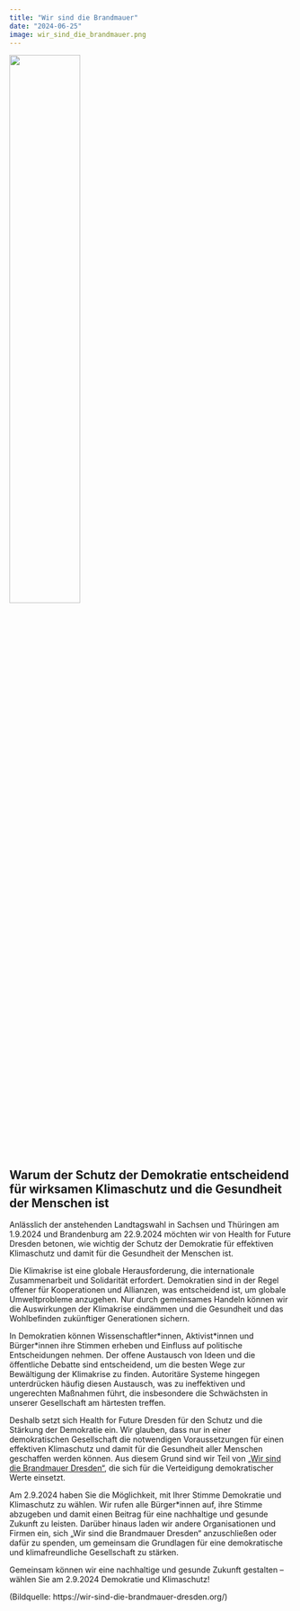 ```yaml
---
title: "Wir sind die Brandmauer"
date: "2024-06-25"
image: wir_sind_die_brandmauer.png
---
```


![](wir_sind_die_brandmauer.png){width='50%' fig-align='center'}

## Warum der Schutz der Demokratie entscheidend für wirksamen Klimaschutz und die Gesundheit der Menschen ist

Anlässlich der anstehenden Landtagswahl in Sachsen und Thüringen am 1.9.2024 und Brandenburg am 22.9.2024 möchten wir von Health for Future Dresden betonen, wie wichtig der Schutz der Demokratie für effektiven Klimaschutz und damit für die Gesundheit der Menschen ist. 

Die Klimakrise ist eine globale Herausforderung, die internationale Zusammenarbeit und Solidarität erfordert. Demokratien sind in der Regel offener für Kooperationen und Allianzen, was entscheidend ist, um globale Umweltprobleme anzugehen. Nur durch gemeinsames Handeln können wir die Auswirkungen der Klimakrise eindämmen und die Gesundheit und das Wohlbefinden zukünftiger Generationen sichern.

In Demokratien können Wissenschaftler\*innen, Aktivist\*innen und Bürger\*innen ihre Stimmen erheben und Einfluss auf politische Entscheidungen nehmen. Der offene Austausch von Ideen und die öffentliche Debatte sind entscheidend, um die besten Wege zur Bewältigung der Klimakrise zu finden. Autoritäre Systeme hingegen unterdrücken häufig diesen Austausch, was zu ineffektiven und ungerechten Maßnahmen führt, die insbesondere die Schwächsten in unserer Gesellschaft am härtesten treffen.

Deshalb setzt sich Health for Future Dresden für den Schutz und die Stärkung der Demokratie ein. Wir glauben, dass nur in einer demokratischen Gesellschaft die notwendigen Voraussetzungen für einen effektiven Klimaschutz und damit für die Gesundheit aller Menschen geschaffen werden können. Aus diesem Grund sind wir Teil von [„Wir sind die Brandmauer Dresden“](https://wir-sind-die-brandmauer-dresden.org/), die sich für die Verteidigung demokratischer Werte einsetzt.

Am 2.9.2024 haben Sie die Möglichkeit, mit Ihrer Stimme Demokratie und Klimaschutz zu wählen. Wir rufen alle Bürger*innen auf, ihre Stimme abzugeben und damit einen Beitrag für eine nachhaltige und gesunde Zukunft zu leisten. Darüber hinaus laden wir andere Organisationen und Firmen ein, sich „Wir sind die Brandmauer Dresden“ anzuschließen oder dafür zu spenden, um gemeinsam die Grundlagen für eine demokratische und klimafreundliche Gesellschaft zu stärken.

Gemeinsam können wir eine nachhaltige und gesunde Zukunft gestalten – wählen Sie am 2.9.2024 Demokratie und Klimaschutz!

(Bildquelle: https://wir-sind-die-brandmauer-dresden.org/)